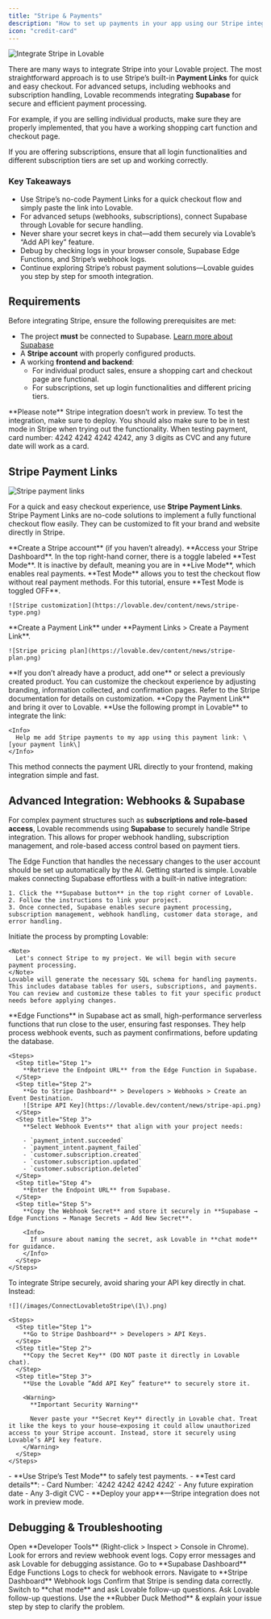 ```yaml
---
title: "Stripe & Payments"
description: "How to set up payments in your app using our Stripe integration"
icon: "credit-card"
---
```


![Integrate Stripe in Lovable](/images/lovable-stripe.webp)

There are many ways to integrate Stripe into your Lovable project. The most straightforward approach is to use Stripe’s built-in **Payment Links** for quick and easy checkout. For advanced setups, including webhooks and subscription handling, Lovable recommends integrating **Supabase** for secure and efficient payment processing.

<Note>
  For example, if you are selling individual products, make sure they are properly implemented, that you have a working shopping cart function and checkout page.

  If you are offering subscriptions, ensure that all login functionalities and different subscription tiers are set up and working correctly.
</Note>

### Key Takeaways

- Use Stripe’s no-code Payment Links for a quick checkout flow and simply paste the link into Lovable.
- For advanced setups (webhooks, subscriptions), connect Supabase through Lovable for secure handling.
- Never share your secret keys in chat—add them securely via Lovable’s “Add API key” feature.
- Debug by checking logs in your browser console, Supabase Edge Functions, and Stripe’s webhook logs.
- Continue exploring Stripe’s robust payment solutions—Lovable guides you step by step for smooth integration.

## **Requirements**

Before integrating Stripe, ensure the following prerequisites are met:

- The project **must** be connected to Supabase. [Learn more about Supabase](https://docs.lovable.dev/integrations/supabase)
- A **Stripe account** with properly configured products.
- A working **frontend and backend**:
  - For individual product sales, ensure a shopping cart and checkout page are functional.
  - For subscriptions, set up login functionalities and different pricing tiers.

<Note>
  **Please note**
  Stripe integration doesn’t work in preview. To test the integration, make sure to deploy. You should also make sure to be in test mode in Stripe when trying out the functionality. When testing payment, card number: 4242 4242 4242 4242, any 3 digits as CVC and any future date will work as a card.
</Note>

## Stripe Payment Links

![Stripe payment links](https://lovable.dev/content/news/payment-links.png)

For a quick and easy checkout experience, use **Stripe Payment Links**. Stripe Payment Links are no-code solutions to implement a fully functional checkout flow easily. They can be customized to fit your brand and website directly in Stripe.

<Steps>
  <Step title="Step 1">
    **Create a Stripe account** (if you haven’t already).
  </Step>
  <Step title="Step 2">
    **Access your Stripe Dashboard**. In the top right-hand corner, there is a toggle labeled **Test Mode**. It is inactive by default, meaning you are in **Live Mode**, which enables real payments. **Test Mode** allows you to test the checkout flow without real payment methods. For this tutorial, ensure **Test Mode is toggled OFF**.

    ![Stripe customization](https://lovable.dev/content/news/stripe-type.png)
  </Step>
  <Step title="Step 3">
    **Create a Payment Link** under **Payment Links > Create a Payment Link**.

    ![Stripe pricing plan](https://lovable.dev/content/news/stripe-plan.png)
  </Step>
  <Step title="Step 4">
    **If you don’t already have a product, add one** or select a previously created product. You can customize the checkout experience by adjusting branding, information collected, and confirmation pages. Refer to the Stripe documentation for details on customization.
  </Step>
  <Step title="Step 5">
    **Copy the Payment Link** and bring it over to Lovable.
  </Step>
  <Step title="Step 6">
    **Use the following prompt in Lovable** to integrate the link:

    <Info>
      Help me add Stripe payments to my app using this payment link: \[your payment link\]
    </Info>
  </Step>
</Steps>

This method connects the payment URL directly to your frontend, making integration simple and fast.

## Advanced Integration: Webhooks & Supabase

For complex payment structures such as **subscriptions and role-based access**, Lovable recommends using **Supabase** to securely handle Stripe integration. This allows for proper webhook handling, subscription management, and role-based access control based on payment tiers.

<Note>
  The Edge Function that handles the necessary changes to the user account should be set up automatically by the AI.
</Note>

<Steps>
  <Step title="Connect Supabase to Your Project">
    Getting started is simple. Lovable makes connecting Supabase effortless with a built-in native integration:

    1. Click the **Supabase button** in the top right corner of Lovable.
    2. Follow the instructions to link your project.
    3. Once connected, Supabase enables secure payment processing, subscription management, webhook handling, customer data storage, and error handling.
  </Step>
  <Step title="Secure Payment Processing">
    Initiate the process by prompting Lovable:

    <Note>
      Let's connect Stripe to my project. We will begin with secure payment processing.
    </Note>
    Lovable will generate the necessary SQL schema for handling payments. This includes database tables for users, subscriptions, and payments. You can review and customize these tables to fit your specific product needs before applying changes.
  </Step>
  <Step title="Implement Edge Functions for Webhooks">
    **Edge Functions** in Supabase act as small, high-performance serverless functions that run close to the user, ensuring fast responses. They help process webhook events, such as payment confirmations, before updating the database.

    <Steps>
      <Step title="Step 1">
        **Retrieve the Endpoint URL** from the Edge Function in Supabase.
      </Step>
      <Step title="Step 2">
        **Go to Stripe Dashboard** > Developers > Webhooks > Create an Event Destination.
        ![Stripe API Key](https://lovable.dev/content/news/stripe-api.png)
      </Step>
      <Step title="Step 3">
        **Select Webhook Events** that align with your project needs:

        - `payment_intent.succeeded`
        - `payment_intent.payment_failed`
        - `customer.subscription.created`
        - `customer.subscription.updated`
        - `customer.subscription.deleted`
      </Step>
      <Step title="Step 4">
        **Enter the Endpoint URL** from Supabase.
      </Step>
      <Step title="Step 5">
        **Copy the Webhook Secret** and store it securely in **Supabase → Edge Functions → Manage Secrets → Add New Secret**.

        <Info>
          If unsure about naming the secret, ask Lovable in **chat mode** for guidance.
        </Info>
      </Step>
    </Steps>
  </Step>
  <Step title="Securely Add API Keys">
    To integrate Stripe securely, avoid sharing your API key directly in chat. Instead:

    ![](/images/ConnectLovabletoStripe\(1\).png)

    <Steps>
      <Step title="Step 1">
        **Go to Stripe Dashboard** > Developers > API Keys.
      </Step>
      <Step title="Step 2">
        **Copy the Secret Key** (DO NOT paste it directly in Lovable chat).
      </Step>
      <Step title="Step 3">
        **Use the Lovable “Add API Key” feature** to securely store it.

        <Warning>
          **Important Security Warning**

          Never paste your **Secret Key** directly in Lovable chat. Treat it like the keys to your house—exposing it could allow unauthorized access to your Stripe account. Instead, store it securely using Lovable’s API key feature.
        </Warning>
      </Step>
    </Steps>
  </Step>
  <Step title="Testing Your Integration">
    - **Use Stripe’s Test Mode** to safely test payments.
    - **Test card details**:
      - Card Number: `4242 4242 4242 4242`
      - Any future expiration date
      - Any 3-digit CVC
    - **Deploy your app**—Stripe integration does not work in preview mode.
  </Step>
</Steps>

## Debugging & Troubleshooting

<AccordionGroup>
  <Accordion title="Check Console Logs">
    <Steps>
      <Step title="Step 1">
        Open **Developer Tools** (Right-click > Inspect > Console in Chrome).
      </Step>
      <Step title="Step 2">
        Look for errors and review webhook event logs.
      </Step>
      <Step title="Step 3">
        Copy error messages and ask Lovable for debugging assistance.
      </Step>
    </Steps>
  </Accordion>
  <Accordion title="Review Supabase Logs">
    <Steps>
      <Step title="Step 1">
        Go to **Supabase Dashboard**
      </Step>
      <Step title="Step 2">
        Edge Functions
      </Step>
      <Step title="Step 3">
        Logs to check for webhook errors.
      </Step>
    </Steps>
  </Accordion>
  <Accordion title="Verify Webhook Events in Stripe">
    <Steps>
      <Step title="Step 1">
        Navigate to **Stripe Dashboard**
      </Step>
      <Step title="Step 2">
        Webhook logs
      </Step>
      <Step title="Step 3">
        Confirm that Stripe is sending data correctly.
      </Step>
    </Steps>
  </Accordion>
  <Accordion title="Use Lovable Chat Mode">
    <Steps>
      <Step title="Step 1">
        Switch to **chat mode** and ask Lovable follow-up questions.
      </Step>
      <Step title="Step 2">
        Ask Lovable follow-up questions.
      </Step>
      <Step title="Step 3">
        Use the **Rubber Duck Method** & explain your issue step by step to clarify the problem.
      </Step>
    </Steps>
  </Accordion>
</AccordionGroup>